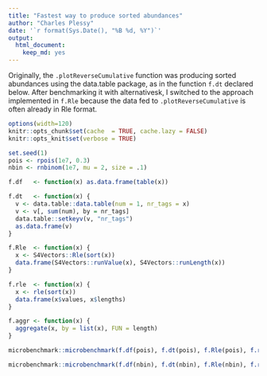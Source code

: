 ```yaml
---
title: "Fastest way to produce sorted abundances"
author: "Charles Plessy"
date: '`r format(Sys.Date(), "%B %d, %Y")`'
output: 
  html_document: 
    keep_md: yes
---
```


Originally, the `.plotReverseCumulative` function was producing sorted abundances
using the data.table package, as in the function `f.dt` declared below.  After
benchmarking it with alternativesk, I switched to the approach implemented in
`f.Rle` because the data fed to `.plotReverseCumulative` is often already in
Rle format.

```r
options(width=120)
knitr::opts_chunk$set(cache  = TRUE, cache.lazy = FALSE)
knitr::opts_knit$set(verbose = TRUE)
```

```r
set.seed(1)
pois <- rpois(1e7, 0.3)
nbin <- rnbinom(1e7, mu = 2, size = .1)
```

```r
f.df   <- function(x) as.data.frame(table(x))

f.dt   <- function(x) {
  v <- data.table::data.table(num = 1, nr_tags = x)
  v <- v[, sum(num), by = nr_tags]
  data.table::setkeyv(v, "nr_tags")
  as.data.frame(v)
}

f.Rle  <- function(x) {
  x <- S4Vectors::Rle(sort(x))
  data.frame(S4Vectors::runValue(x), S4Vectors::runLength(x))
}

f.rle  <- function(x) {
  x <- rle(sort(x))
  data.frame(x$values, x$lengths)
}

f.aggr <- function(x) {
  aggregate(x, by = list(x), FUN = length)
}
```

```r
microbenchmark::microbenchmark(f.df(pois), f.dt(pois), f.Rle(pois), f.rle(pois), f.aggr(pois), times = 10)
```

```r
microbenchmark::microbenchmark(f.df(nbin), f.dt(nbin), f.Rle(nbin), f.rle(nbin), f.aggr(nbin), times = 10)
```